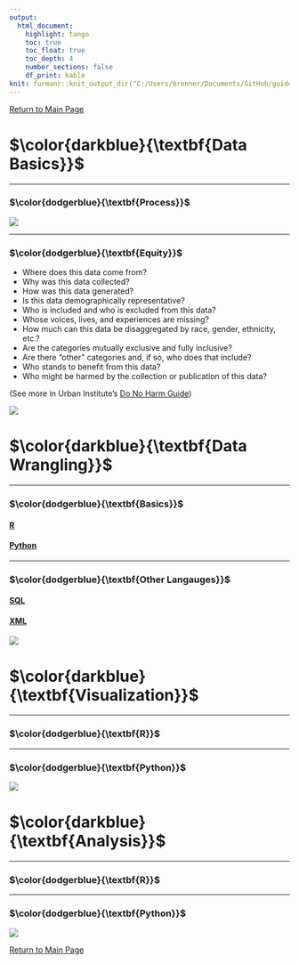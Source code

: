 ```yaml
---
output: 
  html_document:
    highlight: tango
    toc: true
    toc_float: true
    toc_depth: 4
    number_sections: false
    df_print: kable
knit: furmanr::knit_output_dir("C:/Users/brenner/Documents/GitHub/guides")
---
```


\newcommand\first[1]{\color{darkblue}{\textbf{#1}}}
\newcommand\second[1]{\color{dodgerblue}{\textbf{#1}}}
\newcommand\third[1]{\color{skyblue}{\textrm{#1}}}

[Return to Main Page](index.html)

# $\first{Data Basics}$

****

### $\second{Process}$

![](https://github.com/social-lorax/new_guides/blob/main/Images/Logos/data_science.png?raw=true)

****

### $\second{Equity}$

* Where does this data come from?
* Why was this data collected?
* How was this data generated?
* Is this data demographically representative?
* Who is included and who is excluded from this data?
* Whose voices, lives, and experiences are missing?
* How much can this data be disaggregated by race, gender, ethnicity, etc.?
* Are the categories mutually exclusive and fully inclusive?
* Are there “other” categories and, if so, who does that include?
* Who stands to benefit from this data?
* Who might be harmed by the collection or publication of this data?

(See more in Urban Institute’s [Do No Harm Guide](https://www.urban.org/research/publication/do-no-harm-guide-applying-equity-awareness-data-visualization/view/full_report))

![](https://raw.githubusercontent.com/social-lorax/new_guides/main/Images/Index/underline.gif)

# $\first{Data Wrangling}$

****

### $\second{Basics}$

#### [R](r_basic.html)
#### [Python](py_basic.html)

****

### $\second{Other Langauges}$

#### [SQL](sql.html)
#### [XML](xml.html)

![](https://raw.githubusercontent.com/social-lorax/new_guides/main/Images/Index/underline.gif)

# $\first{Visualization}$

****

### $\second{R}$

****

### $\second{Python}$

![](https://raw.githubusercontent.com/social-lorax/new_guides/main/Images/Index/underline.gif)

# $\first{Analysis}$

****

### $\second{R}$

****

### $\second{Python}$

![](https://raw.githubusercontent.com/social-lorax/new_guides/main/Images/Index/underline.gif)

[Return to Main Page](index.html)
